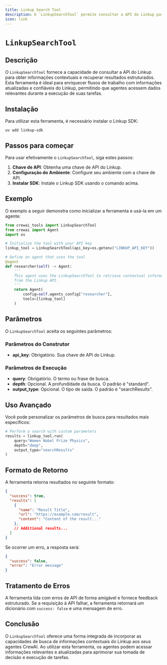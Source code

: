 ```yaml
---
title: Linkup Search Tool
description: O `LinkupSearchTool` permite consultar a API do Linkup para obter informações contextuais.
icon: link
---
```


# `LinkupSearchTool`

## Descrição

O `LinkupSearchTool` fornece a capacidade de consultar a API do Linkup para obter informações contextuais e recuperar resultados estruturados. Esta ferramenta é ideal para enriquecer fluxos de trabalho com informações atualizadas e confiáveis do Linkup, permitindo que agentes acessem dados relevantes durante a execução de suas tarefas.

## Instalação

Para utilizar esta ferramenta, é necessário instalar o Linkup SDK:

```shell
uv add linkup-sdk
```

## Passos para começar

Para usar efetivamente o `LinkupSearchTool`, siga estes passos:

1. **Chave de API**: Obtenha uma chave de API do Linkup.
2. **Configuração do Ambiente**: Configure seu ambiente com a chave de API.
3. **Instalar SDK**: Instale o Linkup SDK usando o comando acima.

## Exemplo

O exemplo a seguir demonstra como inicializar a ferramenta e usá-la em um agente:

```python Code
from crewai_tools import LinkupSearchTool
from crewai import Agent
import os

# Initialize the tool with your API key
linkup_tool = LinkupSearchTool(api_key=os.getenv("LINKUP_API_KEY"))

# Define an agent that uses the tool
@agent
def researcher(self) -> Agent:
    '''
    This agent uses the LinkupSearchTool to retrieve contextual information
    from the Linkup API.
    '''
    return Agent(
        config=self.agents_config["researcher"],
        tools=[linkup_tool]
    )
```

## Parâmetros

O `LinkupSearchTool` aceita os seguintes parâmetros:

### Parâmetros do Construtor
- **api_key**: Obrigatório. Sua chave de API do Linkup.

### Parâmetros de Execução
- **query**: Obrigatório. O termo ou frase de busca.
- **depth**: Opcional. A profundidade da busca. O padrão é "standard".
- **output_type**: Opcional. O tipo de saída. O padrão é "searchResults".

## Uso Avançado

Você pode personalizar os parâmetros de busca para resultados mais específicos:

```python Code
# Perform a search with custom parameters
results = linkup_tool.run(
    query="Women Nobel Prize Physics",
    depth="deep",
    output_type="searchResults"
)
```

## Formato de Retorno

A ferramenta retorna resultados no seguinte formato:

```json
{
  "success": true,
  "results": [
    {
      "name": "Result Title",
      "url": "https://example.com/result",
      "content": "Content of the result..."
    },
    // Additional results...
  ]
}
```

Se ocorrer um erro, a resposta será:

```json
{
  "success": false,
  "error": "Error message"
}
```

## Tratamento de Erros

A ferramenta lida com erros de API de forma amigável e fornece feedback estruturado. Se a requisição à API falhar, a ferramenta retornará um dicionário com `success: false` e uma mensagem de erro.

## Conclusão

O `LinkupSearchTool` oferece uma forma integrada de incorporar as capacidades de busca de informações contextuais do Linkup aos seus agentes CrewAI. Ao utilizar esta ferramenta, os agentes podem acessar informações relevantes e atualizadas para aprimorar sua tomada de decisão e execução de tarefas.